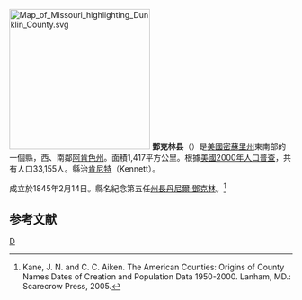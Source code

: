 {{noteTA
|T=zh-hans:邓克林县 (密苏里州);zh-hk:鄧克林縣 (密蘇里州);zh-tw:鄧克林郡 (密蘇里州);
|1=zh-hans:县;zh-hk:縣;zh-tw:郡;
}}
[[File:Map_of_Missouri_highlighting_Dunklin_County.svg|250px]]
'''鄧克林县'''（{{lang-en|Dunklin County}}）是[[美國|美國]][[密蘇里州|密蘇里州]]東南部的一個縣，西、南鄰[[阿肯色州|阿肯色州]]。面積1,417平方公里。根據[[美國2000年人口普查|美國2000年人口普查]]，共有人口33,155人。縣治[[肯尼特_(密蘇里州)|肯尼特]]（Kennett）。

成立於1845年2月14日。縣名紀念第五任[[密蘇里州州長|州長]][[丹尼爾·鄧克林|丹尼爾·鄧克林]]。<ref>Kane, J. N. and C. C. Aiken. The American Counties: Origins of County Names Dates of Creation and Population Data 1950-2000. Lanham, MD.: Scarecrow Press, 2005.</ref>

==参考文献==
<div class="references-small">
<references />
</div>

[[Category:密蘇里州行政區劃|D]]